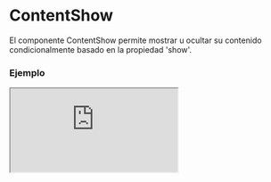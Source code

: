 
# ContentShow

El componente ContentShow permite mostrar u ocultar su contenido condicionalmente basado en la propiedad 'show'.

### Ejemplo

<Iframe
  minHeightIframe="30dvh"
  src="https://fenextjs-component-storybook.vercel.app/iframe.html?args=&id=contentshow-contentshow--index&viewMode=story"
/>

### Importacion

Para importar el componente ContentShow, se puede hacer desde fenextjs

```tsx copy
import { ContentShow } from "fenextjs";
```

### Parametros

| Parametro | Tipo      | Requerido | Default   | Descripcion                                                                      |
| --------- | --------- | --------- | --------- | -------------------------------------------------------------------------------- |
| children  | ReactNode | no        | undefined | El contenido que se mostrará o ocultará dependiendo del valor de 'show'.         |
| show      | boolean   | no        | true      | Determina si el contenido debe mostrarse. Si es false, el contenido se ocultará. |
| className | string    | no        | ''        | Clase CSS para personalizar el contenedor del componente.                        |

### Storybook

Para ver el storybook del componente lo puede hacer con este [link](https://fenextjs-component-storybook.vercel.app/?path=/story/contentshow-contentshow--index)

### Usos

- Básico

```tsx copy
<ContentShow show={true}>
  <div>Contenido visible</div>
</ContentShow>
```

- Contenido oculto

```tsx copy
<ContentShow show={false}>
  <div>Contenido oculto</div>
</ContentShow>
```
